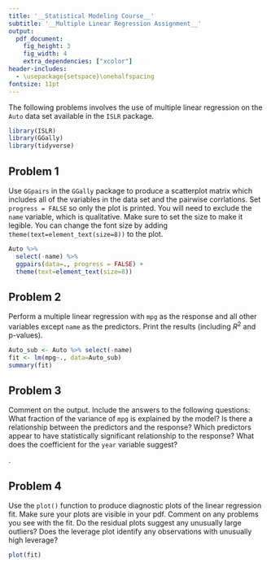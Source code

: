 ```yaml
---
title: '__Statistical Modeling Course__'
subtitle: '__Multiple Linear Regression Assignment__'
output:
  pdf_document:
    fig_height: 3
    fig_width: 4
    extra_dependencies: ["xcolor"]
header-includes:
  - \usepackage{setspace}\onehalfspacing
fontsize: 11pt
---
```


\definecolor{blue}{HTML}{0066f5}



The following problems involves the use of multiple linear regression on the \color{blue} `Auto` \color{black} data set available in the `ISLR` package. 

```r
library(ISLR)
library(GGally)
library(tidyverse)
```

## Problem 1
Use `GGpairs` in the `GGally` package to produce a scatterplot matrix which includes all of the variables in the data set and the pairwise corrlations. Set `progress = FALSE` so only the plot is printed. You will need to exclude the \color{blue} `name` \color{black} variable, which is qualitative. Make sure to set the size to make it legible. You can change the font size by adding `theme(text=element_text(size=8))` to the plot. 

```r
Auto %>% 
  select(-name) %>%
  ggpairs(data=., progress = FALSE) +
  theme(text=element_text(size=8)) 
```

## Problem 2
Perform a multiple linear regression with \color{blue} `mpg` \color{black} as the response and all other variables except \color{blue} `name` \color{black} as the predictors. Print the results (including $R^2$ and p-values). 

```r
Auto_sub <- Auto %>% select(-name)
fit <- lm(mpg~., data=Auto_sub)
summary(fit)
```


## Problem 3 

Comment on the output. Include the answers to the following questions: 
What fraction of the variance of `mpg` is explained by the model?
Is there a relationship between the predictors and the response? 
Which predictors appear to have statistically significant relationship to the response?
What does the coefficient for the \color{blue} `year` \color{black} variable suggest?

\textit{Answer: The model explains 81.8\% of the variance in mpg which indicates there is a relationship between the predictors and the response. Engine displacement, weight, year, and origin are all significantly correlated with mpg. The coefficient of year is 0.75 which suggest that in this dataset each one year increase corresponds to an increase in mpg of 0.75}. 
      
## Problem 4       
Use the \color{blue} `plot()` \color{black} function to produce diagnostic plots of the linear regression fit. Make sure your plots are visible in your pdf. Comment on any problems you see with the fit. Do the residual plots suggest any unusually large outliers? Does the leverage plot identify any observations with unusually high leverage?

```r
plot(fit)
```

\textit{Answer: There is a slight curve in the Residuals vs Fitted indicating there may be a non-linear effect we are not properly accounting for. The residuals appear approximately normally distributed except for the highest quantiles. The constant variance assumption appears to be met. There is one point with higher leverage but it is inside the Cook's distance intervals.} 

